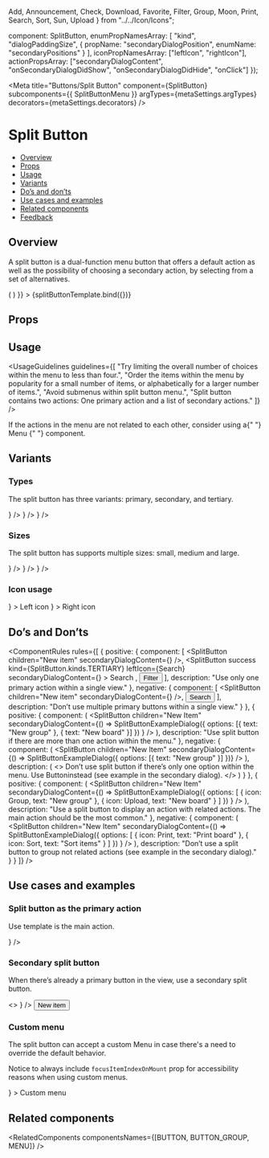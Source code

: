   Add,
  Announcement,
  Check,
  Download,
  Favorite,
  Filter,
  Group,
  Moon,
  Print,
  Search,
  Sort,
  Sun,
  Upload
} from "../../Icon/Icons";

  component: SplitButton,
  enumPropNamesArray: [
    "kind",
    "dialogPaddingSize",
    {
      propName: "secondaryDialogPosition",
      enumName: "secondaryPositions"
    }
  ],
  iconPropNamesArray: ["leftIcon", "rightIcon"],
  actionPropsArray: ["secondaryDialogContent", "onSecondaryDialogDidShow", "onSecondaryDialogDidHide", "onClick"]
});

<Meta
  title="Buttons/Split Button"
  component={SplitButton}
  subcomponents={{ SplitButtonMenu }}
  argTypes={metaSettings.argTypes}
  decorators={metaSettings.decorators}
/>

<!--- Component template -->


<!--- Component documentation -->

# Split Button

- [Overview](#overview)
- [Props](#props)
- [Usage](#usage)
- [Variants](#variants)
- [Do’s and don’ts](#dos-and-donts)
- [Use cases and examples](#use-cases-and-examples)
- [Related components](#related-components)
- [Feedback](#feedback)

## Overview

A split button is a dual-function menu button that offers a default action as well as the possibility of choosing a secondary action, by selecting from a set of alternatives.

<Canvas>
  <Story
    name="Overview"
    args={{
      children: "Button",
      secondaryDialogContent: () => (
        <SplitButtonMenu id="split-menu">
          <MenuItem icon={Check} title="Hey" />
          <MenuItem icon={Announcement} title="There" />
        </SplitButtonMenu>
      )
    }}
  >
    {splitButtonTemplate.bind({})}
  </Story>
</Canvas>

## Props

<ArgsTable story="Overview" />

## Usage

<UsageGuidelines
  guidelines={[
    "Try limiting the overall number of choices within the menu to less than four.",
    "Order the items within the menu by popularity for a small number of items, or alphabetically for a larger number of items.",
    "Avoid submenus within split button menu.",
    "Split button contains two actions: One primary action and a list of secondary actions."
  ]}
/>

<Tip>
  If the actions in the menu are not related to each other, consider using a{" "}
  <Link href="/?path=/docs/navigation-menu--overview" size={Link.sizes.SMALL} withoutSpacing>
    Menu
  </Link>{" "}
  component.
</Tip>

## Variants

### Types

The split button has three variants: primary, secondary, and tertiary.

<Canvas>
  <Story name="Types">
    <SplitButton
      children="Primary"
      secondaryDialogContent={
        <SplitButtonMenu id="split-menu">
          <MenuItem icon={Check} title="Hey" />
          <MenuItem icon={Announcement} title="There" />
        </SplitButtonMenu>
      }
    />
    <SplitButton
      children="Secondary"
      kind={SplitButton.kinds.SECONDARY}
      secondaryDialogContent={
        <SplitButtonMenu id="split-menu">
          <MenuItem icon={Check} title="Hey" />
          <MenuItem icon={Announcement} title="There" />
        </SplitButtonMenu>
      }
    />
    <SplitButton
      children="Tertiary"
      kind={SplitButton.kinds.TERTIARY}
      secondaryDialogContent={
        <SplitButtonMenu id="split-menu">
          <MenuItem icon={Check} title="Hey" />
          <MenuItem icon={Announcement} title="There" />
        </SplitButtonMenu>
      }
    />
  </Story>
</Canvas>

### Sizes

The split button has supports multiple sizes: small, medium and large.

<Canvas>
  <Story name="Sizes">
    <SplitButton
      children="Small"
      size={SplitButton.sizes.SMALL}
      secondaryDialogContent={
        <SplitButtonMenu id="split-menu">
          <MenuItem icon={Check} title="Hey" />
          <MenuItem icon={Announcement} title="There" />
        </SplitButtonMenu>
      }
    />
    <SplitButton
      children="Medium"
      size={SplitButton.sizes.MEDIUM}
      secondaryDialogContent={
        <SplitButtonMenu id="split-menu">
          <MenuItem icon={Check} title="Hey" />
          <MenuItem icon={Announcement} title="There" />
        </SplitButtonMenu>
      }
    />
    <SplitButton
      children="Large"
      size={SplitButton.sizes.LARGE}
      secondaryDialogContent={
        <SplitButtonMenu id="split-menu">
          <MenuItem icon={Check} title="Hey" />
          <MenuItem icon={Announcement} title="There" />
        </SplitButtonMenu>
      }
    />
  </Story>
</Canvas>

### Icon usage

<Canvas>
  <Story name="Split button with icons">
    <SplitButton
      leftIcon={Add}
      secondaryDialogContent={
        <SplitButtonMenu id="split-menu">
          <MenuItem icon={Check} title="Hey" />
          <MenuItem icon={Announcement} title="There" />
        </SplitButtonMenu>
      }
    >
      Left icon
    </SplitButton>
    <SplitButton
      rightIcon={Add}
      secondaryDialogContent={
        <SplitButtonMenu id="split-menu">
          <MenuItem icon={Check} title="Hey" />
          <MenuItem icon={Announcement} title="There" />
        </SplitButtonMenu>
      }
    >
      Right icon
    </SplitButton>
  </Story>
</Canvas>

## Do’s and Don’ts

<ComponentRules
  rules={[
    {
      positive: {
        component: [
          <SplitButton children="New item" secondaryDialogContent={<SplitButtonExampleDialog />} />,
          <SplitButton
            success
            kind={SplitButton.kinds.TERTIARY}
            leftIcon={Search}
            secondaryDialogContent={<SplitButtonExampleDialog />}
          >
            Search
          </SplitButton>,
          <Button kind={Button.kinds.TERTIARY} leftIcon={Filter}>
            Filter
          </Button>
        ],
        description: "Use only one primary action within a single view."
      },
      negative: {
        component: [
          <SplitButton children="New item" secondaryDialogContent={<SplitButtonExampleDialog />} />,
          <Button>Search</Button>
        ],
        description: "Don’t use multiple primary buttons within a single view."
      }
    },
    {
      positive: {
        component: (
          <SplitButton
            children="New Item"
            secondaryDialogContent={() =>
              SplitButtonExampleDialog({ options: [{ text: "New group" }, { text: "New board" }] })
            }
          />
        ),
        description: "Use split button if there are more than one action within the menu."
      },
      negative: {
        component: (
          <SplitButton
            children="New Item"
            secondaryDialogContent={() => SplitButtonExampleDialog({ options: [{ text: "New group" }] })}
          />
        ),
        description: (
          <>
            Don’t use split button if there’s only one option within the menu. Use
            <Link href="/?path=/docs/buttons-button--overview">Button</Link>instead (see example in the secondary dialog).
          </>
        )
      }
    },
    {
      positive: {
        component: (
          <SplitButton
            children="New Item"
            secondaryDialogContent={() =>
              SplitButtonExampleDialog({
                options: [
                  { icon: Group, text: "New group" },
                  { icon: Upload, text: "New board" }
                ]
              })
            }
          />
        ),
        description:
          "Use a split button to display an action with related actions. The main action should be the most common."
      },
      negative: {
        component: (
          <SplitButton
            children="New Item"
            secondaryDialogContent={() =>
              SplitButtonExampleDialog({
                options: [
                  { icon: Print, text: "Print board" },
                  { icon: Sort, text: "Sort items" }
                ]
              })
            }
          />
        ),
        description: "Don’t use a split button to group not related actions (see example in the secondary dialog)."
      }
    }
  ]}
/>

## Use cases and examples

### Split button as the primary action

Use template is the main action.

<Canvas>
  <Story name="Split button as the primary action">
    <SplitButton
      children="Use template"
      secondaryPositions={SplitButton.secondaryPositions.BOTTOM_END}
      secondaryDialogContent={
        <SplitButtonMenu id="split-menu">
          <MenuItem icon={Download} title="Import template" />
          <MenuItem icon={Upload} title="Export template" />
        </SplitButtonMenu>
      }
    />
  </Story>
</Canvas>

### Secondary split button

When there’s already a primary button in the view, use a secondary split button.

<Canvas>
  <Story name="Secondary split button">
    <>
      <SplitButton
        children="Export to CSV"
        kind={SplitButton.kinds.SECONDARY}
        secondaryPositions={SplitButton.secondaryPositions.BOTTOM_MIDDLE}
        secondaryDialogContent={
          <SplitButtonMenu id="split-menu">
            <MenuItem title="Export to PDF" />
            <MenuItem title="Export to DOCX" />
            <MenuItem title="Export to Excel" />
          </SplitButtonMenu>
        }
      />
      <Button>New item</Button>
    </>
  </Story>
</Canvas>

### Custom menu

The split button can accept a custom Menu in case there's a need to override the default behavior.

Notice to always include `focusItemIndexOnMount` prop for accessibility reasons when using custom menus.

<Canvas>
  <Story name="Custom menu">
    <SplitButton
      secondaryDialogContent={
        <Menu focusItemIndexOnMount={2} id="menu" size={Menu.sizes.MEDIUM}>
          <MenuTitle caption="Look up, you might see" captionPosition={MenuTitle.positions.TOP} />
          <MenuItem icon={Sun} iconType={MenuItem.iconType.SVG} title="The sun" />
          <MenuItem icon={Moon} iconType={MenuItem.iconType.SVG} title="The moon" />
          <MenuItem icon={Favorite} iconType={MenuItem.iconType.SVG} title="And the stars" />
        </Menu>
      }
    >
      Custom menu
    </SplitButton>
  </Story>
</Canvas>

## Related components

<RelatedComponents componentsNames={[BUTTON, BUTTON_GROUP, MENU]} />
